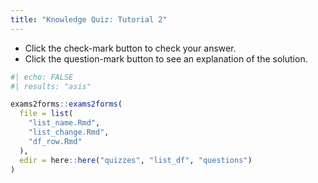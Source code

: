 ```yaml
---
title: "Knowledge Quiz: Tutorial 2"
---
```


::: {.column-margin}

:::: {.callout-note}
- Click the check-mark button to check your answer.
- Click the question-mark button to see an explanation of the solution.
::::

:::

```r
#| echo: FALSE
#| results: "asis"

exams2forms::exams2forms(
  file = list(
    "list_name.Rmd",
    "list_change.Rmd",
    "df_row.Rmd"
  ),
  edir = here::here("quizzes", "list_df", "questions")
)
```
